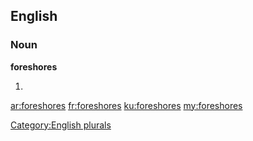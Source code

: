 ==English==

===Noun===
'''foreshores'''

# {{plural of|foreshore}}

[[Category:English plurals]]

[[ar:foreshores]]
[[fr:foreshores]]
[[ku:foreshores]]
[[my:foreshores]]
